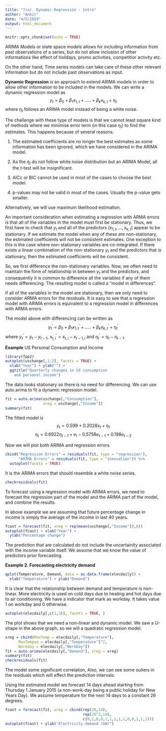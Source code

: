 ```yaml
---
title: "7(a). Dynamic Regression - Intro"
author: "Ankit"
date: "4/5/2019"
output: html_document
---
```


```r
knitr::opts_chunk$set(echo = TRUE)
```

ARIMA Models or state space models allows for including information from past observations of a series, but do not allow inclusion of other informations like effect of hoildays, promo activities, competitior activity etc. 

On the other hand, Time series models can take care of these other relevant information but do not include past observations as input.

**Dynamic Regression** is an approach to extend ARIMA models in order to allow other information to be included in the models.
We can write a dynamic regression model as 
$$y_t = \beta_0 + \beta_1 x_{1,t} +.....+ \beta_kx_{k,t} + \eta_t$$
where $\eta_t$ follows an ARIMA model instead of being a white noise.

The challange with these type of models is that we cannot least square kind of methods where we minimise error term (in this case $\eta_t$) to find the estimates. This happens because of several reasons.

1. The estimated coefficients are no longer the best estimates as some information has been ignored, which we have considered in the ARIMA model.

2. As the $\eta_t$ do not follow white noise distribution but an ARIMA Model, all the t-test will be insignificant.

3. AICc or BIC cannot be used in most of the cases to choose the best model.

4. p-values may not be valid in most of the cases. Usually the p-value gets smaller.

Alternatively, we will use maximum likelihood estimation.

An important consideration when estimating a regression with ARMA errors is that all of the variables in the model must first be stationary. Thus, we first have to check that $y_t$ and all of the predictors $(x_{1,t},…, x_{k,t})$ appear to be stationary. If we estimate the model when any of these are non-stationary, the estimated coefficients will not be consistent estimates.  One exception to this is the case where non-stationary variables are co-integrated. If there exists a linear combination of the non-stationary $y_t$ and the predictors that is stationary, then the estimated coefficients will be consistent.

So, we first difference the non-stationary variables. Now, we often need to maintain the form of relationship in between $y_t$ and the predictors, and consequently it is common to difference all the variables if any of them needs differencing. The resulting model is called a "model in differences". 

If all of the variables in the model are stationary, then we only need to consider ARMA errors for the residuals. It is easy to see that a regression model with ARIMA errors is equivalent to a regression model in differences with ARMA errors.

The model above with differencing can be written as
$$y_{t}^{'} = \beta_0 + \beta_1 x_{1,t}^{'} +.....+ \beta_kx_{k,t}^{'} + \eta_{t}^{'}$$
where $y_{t}^{'} =  y_{t} - y_{t-1}$, $x_{t,i}^{'} =  x_{t,i} - x_{t-1,i}$ and $\eta_{t}^{'} = \eta_t - \eta_{t-1}$.

**Example**
US Personal Consumption and Income
```r
library(fpp2)
autoplot(uschange[,1:2], facets = TRUE) +
  xlab("Year") + ylab("") +
  ggtitle("Quarterly changes in US consumption
    and personal income")
```

The data looks stationary so there is no need for differencing. We can use auto.arima to fit a dynamic regression model.
```r
fit = auto.arima(uschange[,"Consumption"],
                 xreg = uschange[,"Income"])
summary(fit)
```
The fitted model is 
$$y_t = 0.599 + 0.2028x_t + \eta_t$$
$$\eta_t = 0.6922\eta_{t-1} + e_t - 0.5758 e_{t-1} + 0.198 e_{t-2}$$

Now we will plot both ARIMA and regression errors
```r
cbind("Regression Errors" = residuals(fit, type = "regression"),
      "ARIMA Errors" = residuals(fit, type = "innovation")) %>% 
  autoplot(facets = TRUE)
```

It is the ARIMA errors that should resemble a white noise series.
```r
checkresiduals(fit)
```

To forecast using a regression model with ARIMA errors, we need to forecast the regression part of the model and the ARIMA part of the model, and combine the results.

In above example we are assuming that future percentage change in income is simply the average of the income in last 40 years.
```r
fcast = forecast(fit, xreg = rep(mean(uschange[,"Income"]),8))
autoplot(fcast) + xlab("Year") +
  ylab("Percentage change")
```

The prediction that are calculated do not include the uncertainity associated with the income variable itself. We assume that we know the value of predictors prior forecasting.

**Example 2. Forecasting electricity demand**
```r
qplot(Temperature, Demand, data = as.data.frame(elecdaily)) +
  xlab("Temperature") + ylab("Demand")
```

It is clear that the relationship between demand and temperature is non-linear. More electricity is used on cold days due to heating and hot days due to air conditioning.
We have a indicator that mark as workday. It takes value 1 on workday and 0 otherwise.
```r
autoplot(elecdaily[,c(1,3)], facets = TRUE, )
```


The plot shows that we need a non-linear and dynamic model. We saw a U-shape in the above graph, so we will a quadratic regression model.

```r
xreg = cbind(MaxTemp = elecdaily[,"Temperature"],
      MaxTempsq = elecdaily[,"Temperature"]^2,
      Workday = elecdaily[,"WorkDay"])
fit = auto.arima(elecdaily[,"Demand"], xreg = xreg)
summary(fit)
checkresiduals(fit)
```

The model some significant correlation, Also, we can see some ouliers in the residuals which will effect the prediction intervals.

Using the estimated model we forecast 14 days ahead starting from Thursday 1 January 2015 (a non-work-day being a public holiday for New Years Day). We assume temperature for the next 14 days to a constant 26 degrees.
```r
fcast = forecast(fit, xreg = cbind(rep(26,14),
                                   rep(26^2,14),
                                   c(0,1,0,0,1,1,1,1,1,0,0,1,1,1)))
autoplot(fcast) + ylab("Electricity demand (GW)")
```
